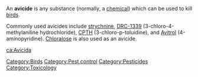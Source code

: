 {{Copy to Wiktionary}} 

An '''avicide''' is any substance (normally, a [[chemical]]) which can be used to kill [[bird]]s.  

Commonly used avicides include [[strychnine]], [[DRC-1339]] (3-chloro-4-methylaniline hydrochloride), [[CPTH]] (3-chloro-p-toluidine), and [[Avitrol]] (4-aminopyridine). [[Chloralose]] is also used as an avicide.

{{chem-stub}}

[[Category:Birds]]
[[Category:Pest control]]
[[Category:Pesticides]]
[[Category:Toxicology]]

[[ca:Avicida]]